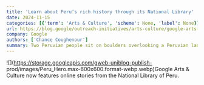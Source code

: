 ```yaml
---
title: 'Learn about Peru’s rich history through its National Library'
date: 2024-11-15
categories: [{'term': 'Arts & Culture', 'scheme': None, 'label': None}]
url: https://blog.google/outreach-initiatives/arts-culture/google-arts-culture-peru/
company: Google
authors: ['Chance Coughenour']
summary: Two Peruvian people sit on boulders overlooking a Peruvian landscape covered in stone structures
---
```



![](https://storage.googleapis.com/gweb-uniblog-publish-
prod/images/Peru_Hero.max-600x600.format-webp.webp)Google Arts & Culture now
features online stories from the National Library of Peru.

